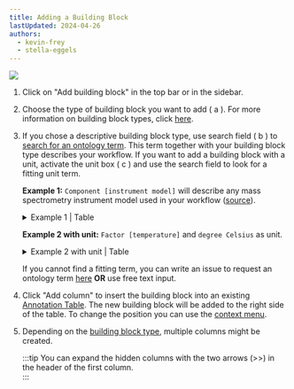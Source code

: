 ```yaml
---
title: Adding a Building Block
lastUpdated: 2024-04-26
authors: 
  - kevin-frey
  - stella-eggels
---
```


![](@images/Swate_a_Addbuildingblock_3.png)


<Steps>

1. Click on "Add building block" in the top bar or in the sidebar.
2. Choose the type of building block you want to add ( a ). For more information on building block types, click [here](../building-block-types).
3. If you chose a descriptive building block type, use search field ( b ) to [search for an ontology term](../term-search). This term together with your building block type describes your workflow. If you want to add a building block with a unit, activate the unit box ( c ) and use the search field to look for a fitting unit term.
  
    **Example 1:** `Component [instrument model]` will describe any mass spectrometry instrument model used in your workflow ([source](http://www.ontobee.org/ontology/MS?iri=http://purl.obolibrary.org/obo/MS_1000031)).
        
    <details>
      <summary>Example 1 | Table</summary>
      <p>

      | Component [instrument model] 	| TSR (MS:1000031) 	| TAN (MS:1000031) 	|
      |------------------------------	|------------------------------	|------------------------------------	|

      </p>
    </details>

    **Example 2 with unit:** `Factor [temperature]` and `degree Celsius` as unit.

    <details>
      <summary>Example 2 with unit | Table</summary>
      <p>

      | Factor [temperature] 	| Unit 	| TSR (PATO:0000146) 	| TAN (PATO:0000146) 	|
      |----------------------	|------	|--------------------------------	|--------------------------------------	|

      </p>
    </details>

    If you cannot find a fitting term, you can write an issue to request an ontology term [here](https://github.com/nfdi4plants/nfdi4plants_ontology/issues/new/choose) **OR** use free text input.

4. Click "Add column" to insert the building block into an existing [Annotation Table](../annotation-table). The new building block will be added to the right side of the table. To change the position you can use the [context menu](../context-menu).

5. Depending on the [building block type](../building-block-types), multiple columns might be created.

    :::tip
    You can expand the hidden columns with the two arrows (>>) in the header of the first column.   
    :::

</Steps>

